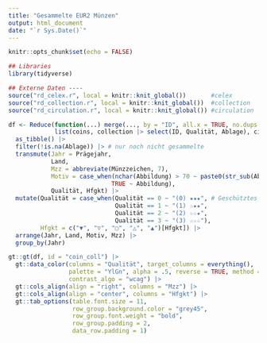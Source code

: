 ---
title: "Gesammelte EUR2 Münzen"
output: html_document
date: "`r Sys.Date()`"
---

```{r setup, include=FALSE}
knitr::opts_chunk$set(echo = FALSE)

## Libraries
library(tidyverse)

## Externe Daten ----
source("rd_celex.r", local = knitr::knit_global())       #celex
source("rd_collection.r", local = knitr::knit_global())  #collection
source("rd_circulation.r", local = knitr::knit_global()) #circulation
```

<style type="text/css">
h1.title {
  font-size: 22px;
  color: DarkGreen;
}
</style>

```{r data, echo=FALSE}
df <- Reduce(function(...) merge(..., by = "ID", all.x = TRUE, no.dups = TRUE),
             list(coins, collection |> select(ID, Qualität, Ablage), circulation)) |> 
  as_tibble() |> 
  filter(!is.na(Ablage)) |> # nur noch nicht gesammelte
  transmute(Jahr = Prägejahr,
            Land,
            Mzz = abbreviate(Münzzeichen, 7), 
            Motiv = case_when(nchar(Abbildung) > 70 ~ paste0(str_sub(Abbildung, 1, 70), "..."),
                             TRUE ~ Abbildung),
            Qualität, Hfgkt) |> 
  mutate(Qualität = case_when(Qualität == 0 ~ "(0) ★★★", # Geschütztes Leerzeichen (Alt + 0160)
                              Qualität == 1 ~ "(1) ☆★★",
                              Qualität == 2 ~ "(2) ☆☆★",
                              Qualität == 3 ~ "(3) ☆☆☆"),
         Hfgkt = c("▼", "▽", "▢", "△", "▲")[Hfgkt]) |>
  arrange(Jahr, Land, Motiv, Mzz) |> 
  group_by(Jahr)
```

```{r table}
gt::gt(df, id = "coin_coll") |> 
  gt::data_color(columns = "Qualität", target_columns = everything(),
                 palette = "YlGn", alpha = .5, reverse = TRUE, method = "factor",
                 contrast_algo = "wcag") |>  
  gt::cols_align(align = "right", columns = "Mzz") |> 
  gt::cols_align(align = "center", columns = "Hfgkt") |> 
  gt::tab_options(table.font.size = 11,
                  row_group.background.color = "grey45",
                  row_group.font.weight = "bold",
                  row_group.padding = 2,
                  data_row.padding = 1)
```

